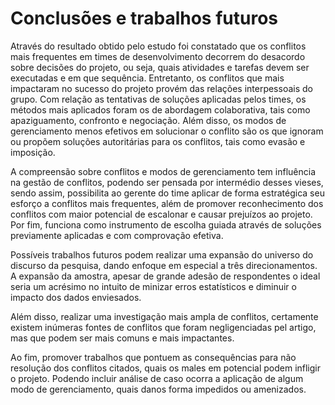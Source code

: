 # Conclusões e trabalhos futuros

Através do resultado obtido pelo estudo foi constatado que os conflitos mais frequentes em times de desenvolvimento decorrem do desacordo sobre decisões do projeto, ou seja, quais atividades e tarefas devem ser executadas e em que sequência. Entretanto, os conflitos que mais impactaram no sucesso do projeto provém das relações interpessoais do grupo. Com relação as tentativas de soluções aplicadas pelos times, os métodos mais aplicados foram os de abordagem colaborativa, tais como apaziguamento, confronto e negociação. Além disso, os modos de gerenciamento menos efetivos em solucionar o conflito são os que ignoram ou propõem soluções autoritárias para os conflitos, tais como evasão e imposição.
 
A compreensão sobre conflitos e modos de gerenciamento tem influência na gestão de conflitos, podendo ser pensada por intermédio desses vieses, sendo assim, possibilita ao gerente do time aplicar de forma estratégica seu esforço a conflitos mais frequentes, além de promover reconhecimento dos conflitos com maior potencial de escalonar e causar prejuízos ao projeto. Por fim, funciona como instrumento de escolha guiada através de soluções previamente aplicadas e com comprovação efetiva.

Possíveis trabalhos futuros podem realizar uma expansão do universo do discurso da pesquisa, dando enfoque em especial a três direcionamentos. A expansão da amostra, apesar de grande adesão de respondentes o ideal seria um acrésimo no intuito de minizar erros estatísticos e diminuir o impacto dos dados enviesados. 

Além disso, realizar uma investigação mais ampla de conflitos, certamente existem inúmeras fontes de conflitos que foram negligenciadas pel artigo, mas que podem ser mais comuns e mais impactantes. 

Ao fim, promover trabalhos que pontuem as consequências para não resolução dos conflitos citados, quais os males em potencial podem infligir o projeto. Podendo incluir análise de caso ocorra a aplicação de algum modo de gerenciamento, quais danos forma impedidos ou amenizados.